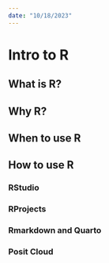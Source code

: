 ```yaml
---
date: "10/18/2023"
---
```


# Intro to R

## What is R?

## Why R?

## When to use R

## How to use R

### RStudio

### RProjects

### Rmarkdown and Quarto

### Posit Cloud
